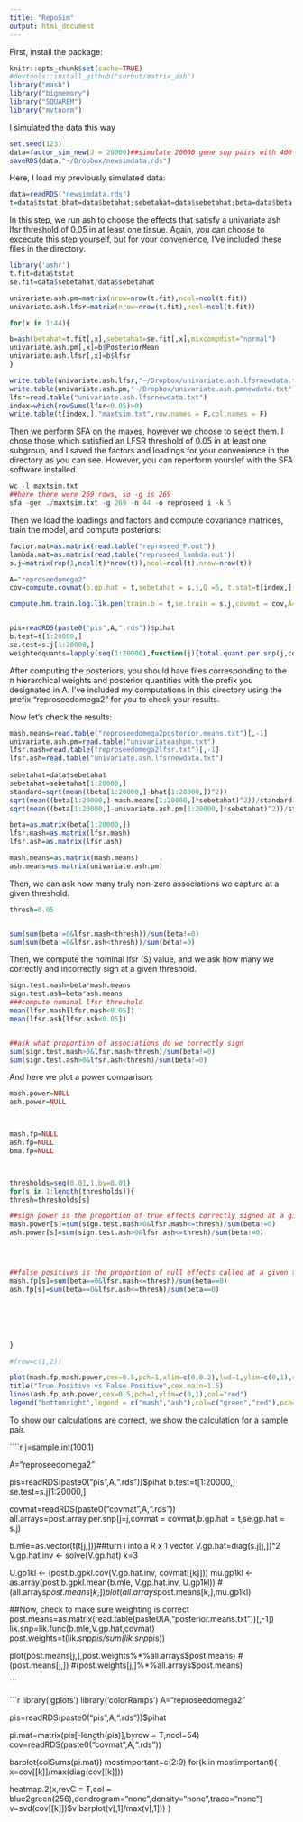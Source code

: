 ```yaml
---
title: "RepoSim"
output: html_document
---
```


First, install the package:

```r
knitr::opts_chunk$set(cache=TRUE)
#devtools::install_github("surbut/matrix_ash")
library("mash")
library("bigmemory")
library("SQUAREM")
library("mvtnorm")
```

I simulated the data this way
```r
set.seed(123)
data=factor_sim_new(J = 20000)##simulate 20000 gene snp pairs with 400 true effects
saveRDS(data,"~/Dropbox/newsimdata.rds")
````

Here, I load my previously simulated data:
```r
data=readRDS("newsimdata.rds")
t=data$tstat;bhat=data$betahat;sebetahat=data$sebetahat;beta=data$beta;s.j=matrix(rep(1,ncol(t)*nrow(t)),ncol=ncol(t),nrow=nrow(t))
```
In this step, we run ash to choose the effects that satisfy a univariate ash lfsr threshold of 0.05 in at least one tissue. Again, you can choose to excecute this step yourself, but for your convenience, I've included these files in the directory.

```r
library('ashr')
t.fit=data$tstat
se.fit=data$sebetahat/data$sebetahat

univariate.ash.pm=matrix(nrow=nrow(t.fit),ncol=ncol(t.fit))
univariate.ash.lfsr=matrix(nrow=nrow(t.fit),ncol=ncol(t.fit))

for(x in 1:44){

b=ash(betahat=t.fit[,x],sebetahat=se.fit[,x],mixcompdist="normal")
univariate.ash.pm[,x]=b$PosteriorMean
univariate.ash.lfsr[,x]=b$lfsr
}

write.table(univariate.ash.lfsr,"~/Dropbox/univariate.ash.lfsrnewdata.txt")
write.table(univariate.ash.pm,"~/Dropbox/univariate.ash.pmnewdata.txt")
lfsr=read.table("univariate.ash.lfsrnewdata.txt")
index=which(rowSums(lfsr<0.05)>0)
write.table(t[index,],"maxtsim.txt",row.names = F,col.names = F)
```



Then we perform SFA on the maxes, however we choose to select them. I chose those which satisfied an LFSR threshold of 0.05 in at least one subgroup, and I saved the factors and loadings for your convenience in the directory as you can see. However, you can reperform yourslef with the SFA software installed.

```r
wc -l maxtsim.txt
##here there were 269 rows, so -g is 269
sfa -gen ./maxtsim.txt -g 269 -n 44 -o reproseed i -k 5
```

Then we load the loadings and factors and compute covariance matrices, train the model, and compute posteriors:

```r
factor.mat=as.matrix(read.table("reproseed_F.out"))
lambda.mat=as.matrix(read.table("reproseed_lambda.out"))
s.j=matrix(rep(1,ncol(t)*nrow(t)),ncol=ncol(t),nrow=nrow(t))

A="reproseedomega2"
cov=compute.covmat(b.gp.hat = t,sebetahat = s.j,Q =5, t.stat=t[index,],lambda.mat=lambda.mat,P=3,A=A, factor.mat = factor.mat,bma = TRUE,zero=TRUE,power = 2)$cov

compute.hm.train.log.lik.pen(train.b = t,se.train = s.j,covmat = cov,A=A,pen=1)


pis=readRDS(paste0("pis",A,".rds"))$pihat
b.test=t[1:20000,]
se.test=s.j[1:20000,]
weightedquants=lapply(seq(1:20000),function(j){total.quant.per.snp(j,cov,b.gp.hat=b.test,se.gp.hat = se.test,pis,A=A,checkpoint = FALSE)})
```


After computing the posteriors, you should have files corresponding to the $\pi$ hierarchical weights and posterior quantities with the prefix you designated in A. 
I've included my computations in this directory using the prefix "reproseedomega2" for you to check your results. 

Now let's check the results:
```r
mash.means=read.table("reproseedomega2posterior.means.txt")[,-1]
univariate.ash.pm=read.table("univariateashpm.txt")
lfsr.mash=read.table("reproseedomega2lfsr.txt")[,-1]
lfsr.ash=read.table("univariate.ash.lfsrnewdata.txt")
                                                      
sebetahat=data$sebetahat
sebetahat=sebetahat[1:20000,]
standard=sqrt(mean((beta[1:20000,]-bhat[1:20000,])^2))
sqrt(mean((beta[1:20000,]-mash.means[1:20000,]*sebetahat)^2))/standard
sqrt(mean((beta[1:20000,]-univariate.ash.pm[1:20000,]*sebetahat)^2))/standard

```


```r
beta=as.matrix(beta[1:20000,])
lfsr.mash=as.matrix(lfsr.mash)
lfsr.ash=as.matrix(lfsr.ash)

mash.means=as.matrix(mash.means)
ash.means=as.matrix(univariate.ash.pm)
```
Then, we can ask how many truly non-zero associations we capture at a given threshold.

```r
thresh=0.05


sum(sum(beta!=0&lfsr.mash<thresh))/sum(beta!=0)
sum(sum(beta!=0&lfsr.ash<thresh))/sum(beta!=0)

```

Then, we compute the nominal lfsr (S) value, and we ask how many we correctly and incorrectly sign at a given threshold.

```r


sign.test.mash=beta*mash.means
sign.test.ash=beta*ash.means
###compute nominal lfsr threshold
mean(lfsr.mash[lfsr.mash<0.05])
mean(lfsr.ash[lfsr.ash<0.05])


##ask what proportion of associations do we correctly sign 
sum(sign.test.mash>0&lfsr.mash<thresh)/sum(beta!=0)
sum(sign.test.ash>0&lfsr.ash<thresh)/sum(beta!=0)

```
And here we plot a power comparison:
```r
mash.power=NULL
ash.power=NULL



mash.fp=NULL
ash.fp=NULL
bma.fp=NULL



thresholds=seq(0.01,1,by=0.01)
for(s in 1:length(thresholds)){
thresh=thresholds[s]

##sign power is the proportion of true effects correctly signed at a given threshold
mash.power[s]=sum(sign.test.mash>0&lfsr.mash<=thresh)/sum(beta!=0)
ash.power[s]=sum(sign.test.ash>0&lfsr.ash<=thresh)/sum(beta!=0)




##false positives is the proportion of null effects called at a given threshold
mash.fp[s]=sum(beta==0&lfsr.mash<=thresh)/sum(beta==0)
ash.fp[s]=sum(beta==0&lfsr.ash<=thresh)/sum(beta==0)






}

#frow=c(1,2))

plot(mash.fp,mash.power,cex=0.5,pch=1,xlim=c(0,0.2),lwd=1,ylim=c(0,1),col="green",ylab="True Positive Rate",xlab="False Positive Rate",type="l")
title("True Positive vs False Positive",cex.main=1.5)
lines(ash.fp,ash.power,cex=0.5,pch=1,ylim=c(0,1),col="red")
legend("bottomright",legend = c("mash","ash"),col=c("green","red"),pch=c(1,1))

```


To show our calculations are correct, we show the calculation for a sample pair.

````r
j=sample.int(100,1)

A="reproseedomega2"

pis=readRDS(paste0("pis",A,".rds"))$pihat
b.test=t[1:20000,]
se.test=s.j[1:20000,]



covmat=readRDS(paste0("covmat",A,".rds"))
all.arrays=post.array.per.snp(j=j,covmat = covmat,b.gp.hat = t,se.gp.hat = s.j)

b.mle=as.vector(t(t[j,]))##turn i into a R x 1 vector
V.gp.hat=diag(s.j[j,])^2
V.gp.hat.inv <- solve(V.gp.hat)
k=3

U.gp1kl <- (post.b.gpkl.cov(V.gp.hat.inv, covmat[[k]]))
mu.gp1kl <- as.array(post.b.gpkl.mean(b.mle, V.gp.hat.inv, U.gp1kl))
#(all.arrays$post.means[k,])
plot(all.arrays$post.means[k,],mu.gp1kl)

##Now, check to make sure weighting is correct
post.means=as.matrix(read.table(paste0(A,"posterior.means.txt"))[,-1])
lik.snp=lik.func(b.mle,V.gp.hat,covmat)
post.weights=t(lik.snp*pis/sum(lik.snp*pis))

plot(post.means[j,],post.weights%*%all.arrays$post.means)
#(post.means[j,])
#(post.weights[j,]%*%all.arrays$post.means)

```

```r
library('gplots')
library('colorRamps')
A="reproseedomega2"

pis=readRDS(paste0("pis",A,".rds"))$pihat

pi.mat=matrix(pis[-length(pis)],byrow = T,ncol=54)
cov=readRDS(paste0("covmat",A,".rds"))

barplot(colSums(pi.mat))
mostimportant=c(2:9)
for(k in mostimportant){
  x=cov[[k]]/max(diag(cov[[k]]))

  heatmap.2(x,revC = T,col = blue2green(256),dendrogram="none",density="none",trace="none")
v=svd(cov[[k]])$v
barplot(v[,1]/max(v[,1]))
}

